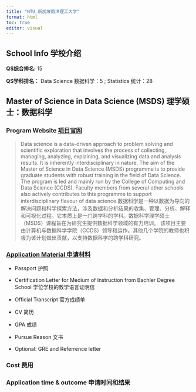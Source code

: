 ```yaml
---
title: "NTU_新加坡南洋理工大学"
format: html
toc: true
editor: visual
---
```


## School Info 学校介绍

**QS综合排名:** 15

**QS学科排名：** Data Science 数据科学：5 ; Statistics 统计：28

## Master of Science in Data Science (MSDS) 理学硕士：数据科学

### Program Website [项目官网](https://www.ntu.edu.sg/education/graduate-programme/master-of-science-in-data-science-(msds))

> Data science is a data-driven approach to problem solving and scientific exploration that involves the process of collecting, managing, analyzing, explaining, and visualizing data and analysis results. It is inherently interdisciplinary in nature. The aim of the Master of Science in Data Science (MSDS) programme is to provide graduate students with robust training in the field of Data Science. The program is led and mainly run by the College of Computing and Data Science (CCDS). Faculty members from several other schools also actively contributes to this programme to support interdisciplinary flavour of data science.数据科学是一种以数据为导向的解决问题和科学探索方法，涉及数据和分析结果的收集、管理、分析、解释和可视化过程。它本质上是一门跨学科的学科。数据科学理学硕士（MSDS）课程旨在为研究生提供数据科学领域的有力培训。 该项目主要由计算机与数据科学学院（CCDS）领导和运作。其他几个学院的教师也积极为该计划做出贡献，以支持数据科学的跨学科研究。

### [Application Material 申请材料](https://www.ntu.edu.sg/images/librariesprovider118/programmes/pg/admissionrequirements_apr2025.png?sfvrsn=7b4c1e99_4)

-   Passport 护照

-   Certification Letter for Medium of Instruction from Bachler Degree School 学位学校的教学语言证明信

-   Official Transcript 官方成绩单

-   CV 简历

-   GPA 成绩

-   Pursue Reason 文书

-   Optional: GRE and Referrence letter

### Cost 费用

### Application time & outcome 申请时间和结果
